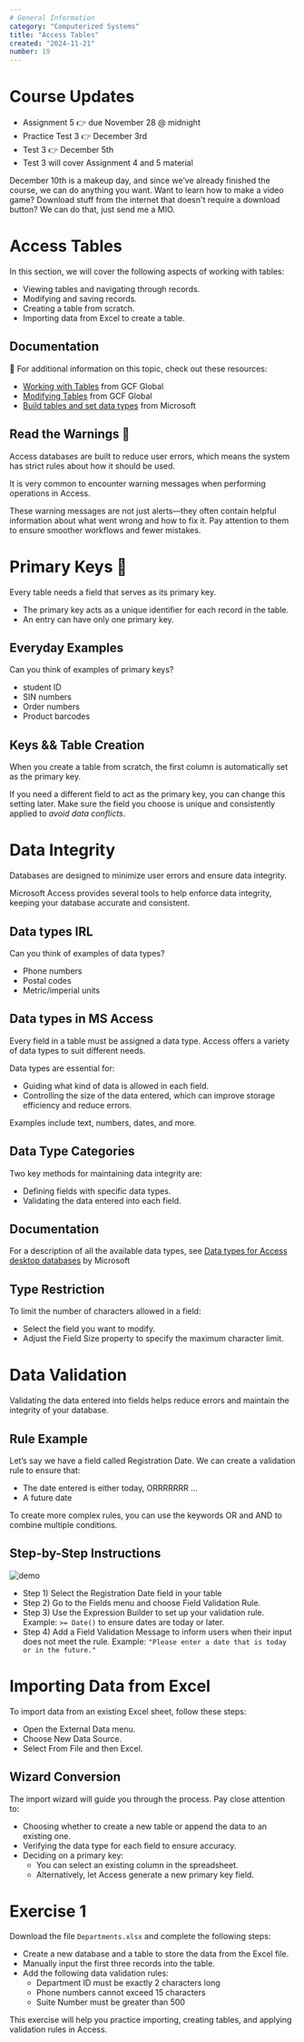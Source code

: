 ```yaml
---
# General Information
category: "Computerized Systems"
title: "Access Tables"
created: "2024-11-21"
number: 19
---
```


# Course Updates

- Assignment 5 👉 due November 28 @ midnight
- Practice Test 3 👉 December 3rd
- Test 3 👉 December 5th
- Test 3 will cover Assignment 4 and 5 material

December 10th is a makeup day, and since we’ve already finished the course, we can do anything you want. Want to learn how to make a video game? Download stuff from the internet that doesn't require a download button? We can do that, just send me a MIO.

# Access Tables

In this section, we will cover the following aspects of working with tables:

- Viewing tables and navigating through records.
- Modifying and saving records.
- Creating a table from scratch.
- Importing data from Excel to create a table.

## Documentation

📖 For additional information on this topic, check out these resources:

- [Working with Tables](https://edu.gcfglobal.org/en/access2016/working-with-tables/1/) from GCF Global
- [Modifying Tables](https://edu.gcfglobal.org/en/access2016/modifying-tables/1/) from GCF Global
- [Build tables and set data types](https://support.microsoft.com/en-us/office/video-build-tables-and-set-data-types-997c250d-aec6-4430-8de5-a08671e13921?wt.mc_id=otc_access) from Microsoft

## Read the Warnings 👀

Access databases are built to reduce user errors, which means the system has strict rules about how it should be used.

It is very common to encounter warning messages when performing operations in Access.

These warning messages are not just alerts—they often contain helpful information about what went wrong and how to fix it. Pay attention to them to ensure smoother workflows and fewer mistakes.

# Primary Keys 🔑

Every table needs a field that serves as its primary key.

- The primary key acts as a unique identifier for each record in the table.
- An entry can have only one primary key.

## Everyday Examples

Can you think of examples of primary keys?

- student ID
- SIN numbers
- Order numbers
- Product barcodes

## Keys && Table Creation

When you create a table from scratch, the first column is automatically set as the primary key.

If you need a different field to act as the primary key, you can change this setting later. Make sure the field you choose is unique and consistently applied to _avoid data conflicts_.

# Data Integrity

Databases are designed to minimize user errors and ensure data integrity.

Microsoft Access provides several tools to help enforce data integrity, keeping your database accurate and consistent.

## Data types IRL

Can you think of examples of data types?

- Phone numbers
- Postal codes
- Metric/imperial units

## Data types in MS Access

Every field in a table must be assigned a data type. Access offers a variety of data types to suit different needs.

Data types are essential for:

- Guiding what kind of data is allowed in each field.
- Controlling the size of the data entered, which can improve storage efficiency and reduce errors.

Examples include text, numbers, dates, and more.

## Data Type Categories

Two key methods for maintaining data integrity are:

- Defining fields with specific data types.
- Validating the data entered into each field.

## Documentation

For a description of all the available data types, see [Data types for Access desktop databases](https://support.microsoft.com/en-us/office/data-types-for-access-desktop-databases-df2b83ba-cef6-436d-b679-3418f622e482) by Microsoft

## Type Restriction

To limit the number of characters allowed in a field:

- Select the field you want to modify.
- Adjust the Field Size property to specify the maximum character limit.

# Data Validation

Validating the data entered into fields helps reduce errors and maintain the integrity of your database.

## Rule Example

Let’s say we have a field called Registration Date. We can create a validation rule to ensure that:

- The date entered is either today, ORRRRRRR ...
- A future date

To create more complex rules, you can use the keywords OR and AND to combine multiple conditions.

## Step-by-Step Instructions

![demo](./assets/demo.gif)

- Step 1) Select the Registration Date field in your table
- Step 2) Go to the Fields menu and choose Field Validation Rule.
- Step 3) Use the Expression Builder to set up your validation rule. Example: `>= Date()` to ensure dates are today or later.
- Step 4) Add a Field Validation Message to inform users when their input does not meet the rule. Example: `"Please enter a date that is today or in the future."`

# Importing Data from Excel

To import data from an existing Excel sheet, follow these steps:

- Open the External Data menu.
- Choose New Data Source.
- Select From File and then Excel.

## Wizard Conversion

The import wizard will guide you through the process. Pay close attention to:

- Choosing whether to create a new table or append the data to an existing one.
- Verifying the data type for each field to ensure accuracy.
- Deciding on a primary key:
  - You can select an existing column in the spreadsheet.
  - Alternatively, let Access generate a new primary key field.

# Exercise 1

Download the file `Departments.xlsx` and complete the following steps:

- Create a new database and a table to store the data from the Excel file.
- Manually input the first three records into the table.
- Add the following data validation rules:
  - Department ID must be exactly 2 characters long
  - Phone numbers cannot exceed 15 characters
  - Suite Number must be greater than 500

This exercise will help you practice importing, creating tables, and applying validation rules in Access.
